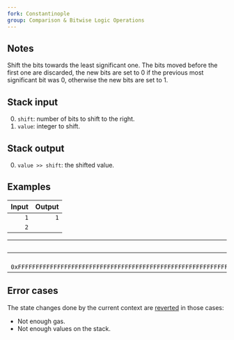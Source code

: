 ```yaml
---
fork: Constantinople
group: Comparison & Bitwise Logic Operations
---
```


## Notes

Shift the bits towards the least significant one. The bits moved before the first one are discarded, the new bits are set to 0 if the previous most significant bit was 0, otherwise the new bits are set to 1.

## Stack input

0. `shift`: number of bits to shift to the right.
1. `value`: integer to shift.

## Stack output

0. `value >> shift`: the shifted value.

## Examples

| Input | Output |
|------:|-------:|
| `1` | `1` |
| `2` | |

| Input | Output |
|------:|-------:|
| `4` | `0xFFFFFFFFFFFFFFFFFFFFFFFFFFFFFFFFFFFFFFFFFFFFFFFFFFFFFFFFFFFFFFFF` |
| `0xFFFFFFFFFFFFFFFFFFFFFFFFFFFFFFFFFFFFFFFFFFFFFFFFFFFFFFFFFFFFFFF0` | |

## Error cases

The state changes done by the current context are [reverted](#FD) in those cases:
- Not enough gas.
- Not enough values on the stack.
